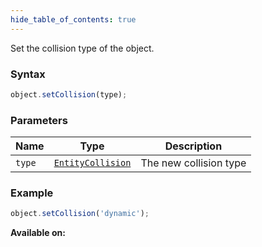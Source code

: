 ```yaml
---
hide_table_of_contents: true
---
```



Set the collision type of the object.

### Syntax

```js
object.setCollision(type);
```

### Parameters

| Name   | Type                                            | Description            |
| ------ | ----------------------------------------------- | ---------------------- |
| `type` | [`EntityCollision`](/sdk/types/EntityCollision) | The new collision type |

### Example

```js
object.setCollision('dynamic');
```

**Available on:** <ClientTag /> <ServerTag />
